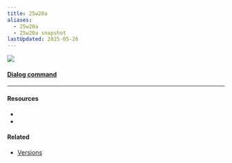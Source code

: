 ```yaml
---
title: 25w20a
aliases:
  - 25w20a
  - 25w20a snapshot
lastUpdated: 2025-05-26
---
```



![](https://minecraft.wiki/images/25w20a.jpg)

<Gallery>
	<Yb src="https://youtube.com/embed/RchCqaJT85I" />
	<Yb src="https://youtube.com/embed/5_581LBZU74" />
</Gallery>

#### [Dialog command](/dialogcommand)

---

#### Resources

- <Wiki src="https://minecraft.wiki/w/Java_Edition_25w20a" />
- <Blog src="https://minecraft.net/en-us/article/minecraft-snapshot-25w20a" />

#### Related

- [Versions](/versions)